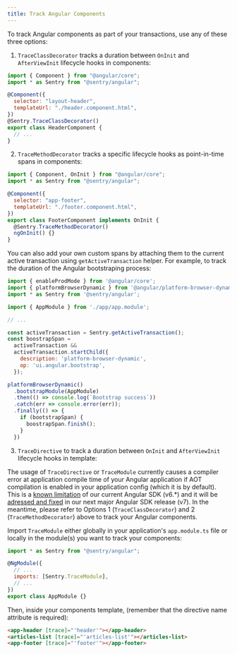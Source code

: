 ```yaml
---
title: Track Angular Components
---
```


To track Angular components as part of your transactions, use any of these three options:

1. `TraceClassDecorator` tracks a duration between `OnInit` and `AfterViewInit` lifecycle hooks in components:

```javascript
import { Component } from "@angular/core";
import * as Sentry from "@sentry/angular";

@Component({
  selector: "layout-header",
  templateUrl: "./header.component.html",
})
@Sentry.TraceClassDecorator()
export class HeaderComponent {
  // ...
}
```

2. `TraceMethodDecorator` tracks a specific lifecycle hooks as point-in-time spans in components:

```javascript
import { Component, OnInit } from "@angular/core";
import * as Sentry from "@sentry/angular";

@Component({
  selector: "app-footer",
  templateUrl: "./footer.component.html",
})
export class FooterComponent implements OnInit {
  @Sentry.TraceMethodDecorator()
  ngOnInit() {}
}
```

You can also add your own custom spans by attaching them to the current active transaction using `getActiveTransaction`
helper. For example, to track the duration of the Angular bootstraping process:

```javascript
import { enableProdMode } from '@angular/core';
import { platformBrowserDynamic } from '@angular/platform-browser-dynamic';
import * as Sentry from '@sentry/angular';

import { AppModule } from './app/app.module';

// ...

const activeTransaction = Sentry.getActiveTransaction();
const boostrapSpan =
  activeTransaction &&
  activeTransaction.startChild({
    description: 'platform-browser-dynamic',
    op: 'ui.angular.bootstrap',
  });

platformBrowserDynamic()
  .bootstrapModule(AppModule)
  .then(() => console.log(`Bootstrap success`))
  .catch(err => console.error(err));
  .finally(() => {
    if (bootstrapSpan) {
      boostrapSpan.finish();
    }
  })
```

3. `TraceDirective` to track a duration between `OnInit` and `AfterViewInit` lifecycle hooks in template:

<Alert level="warning" title="Important">

The usage of `TraceDirective` or `TraceModule` currently causes a compiler error at application compile
time of your Angular application if AOT compilation is enabled in your application config (which it is by default).
This is a [known limitation](https://github.com/getsentry/sentry-javascript/issues/3282) of our current
Angular SDK (v6.*) and it will be [adressed and fixed](https://github.com/getsentry/sentry-javascript/issues/4644)
in our next major Angular SDK release (v7).
In the meantime, please refer to Options 1 (`TraceClassDecorator`) and 2 (`TraceMethodDecorator`)
above to track your Angular components.

</Alert>

Import `TraceModule` either globally in your application's `app.module.ts` file or locally in the module(s)
you want to track your components:

```javascript
import * as Sentry from "@sentry/angular";

@NgModule({
  // ...
  imports: [Sentry.TraceModule],
  // ...
})
export class AppModule {}
```

Then, inside your components template, (remember that the directive name attribute is required):

```html
<app-header [trace]="'header'"></app-header>
<articles-list [trace]="'articles-list'"></articles-list>
<app-footer [trace]="'footer'"></app-footer>
```
